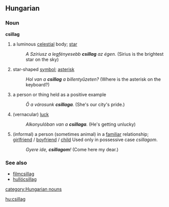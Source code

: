 ==Hungarian==
===Noun===
'''csillag'''
# a luminous [[celestial]] body; [[star]]
#: ''A Szíriusz a legfényesebb '''csillag''' az égen.'' (Sirius is the brightest star on the sky)
# star-shaped [[symbol]]; [[asterisk]]
#: ''Hol van a '''csillag''' a billentyűzeten?'' (Where is the asterisk on the keyboard?)
# a person or thing held as a positive example
#: ''Ő a városunk '''csillaga'''.'' (She's our city's pride.)
# (vernacular) [[luck]]
#: ''Alkonyulóban van a '''csillaga'''.'' (He's getting unlucky)
# (informal) a person (sometimes animal) in a [[familiar]] relationship; [[girlfriend]] / [[boyfriend]] / [[child]] Used only in possessive case ''csillagom''.
#: ''Gyere ide, '''csillagom'''!'' (Come here my dear.)

===See also===
*[[filmcsillag]]
*[[hullócsillag]]

[[category:Hungarian nouns]]

[[hu:csillag]]